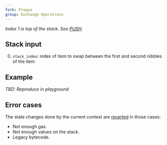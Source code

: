 ```yaml
---
fork: Prague
group: Exchange Operations
---
```


*Index 1 is top of the stack. See [PUSH](/#60).*

## Stack input

0. `stack_index`: index of item to swap between the first and second nibbles of the item

## Example

*TBD: Reproduce in playground*

## Error cases

The state changes done by the current context are [reverted](#FD) in those cases:
- Not enough gas.
- Not enough values on the stack.
- Legacy bytecode.
